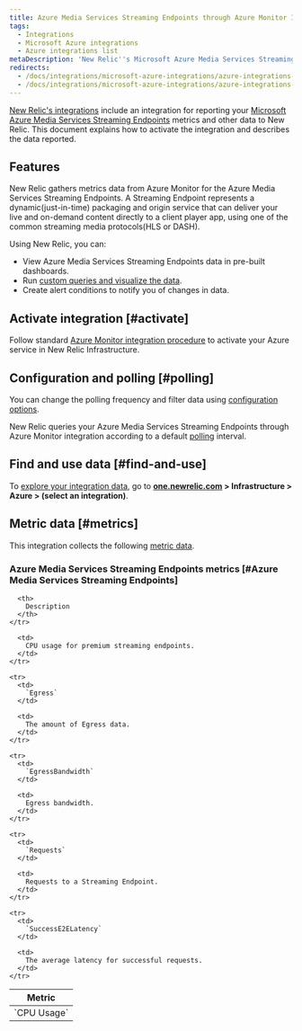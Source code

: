 ```yaml
---
title: Azure Media Services Streaming Endpoints through Azure Monitor Integration
tags:
  - Integrations
  - Microsoft Azure integrations
  - Azure integrations list
metaDescription: 'New Relic''s Microsoft Azure Media Services Streaming Endpoints integration: what data it reports and how to enable it.'
redirects:
  - /docs/integrations/microsoft-azure-integrations/azure-integrations-list/azure-media-services-streaming-endpoints-monitoring-integration
  - /docs/integrations/microsoft-azure-integrations/azure-integrations-list/azure-media-services-streaming-endpoints-monitoring-integration
---
```


[New Relic's integrations](/docs/infrastructure/integrations-getting-started/getting-started/introduction-infrastructure-integrations) include an integration for reporting your [Microsoft Azure Media Services Streaming Endpoints](https://learn.microsoft.com/en-us/azure/media-services/latest/stream-streaming-endpoint-concept) metrics and other data to New Relic. This document explains how to activate the integration and describes the data reported.

## Features

New Relic gathers metrics data from Azure Monitor for the Azure Media Services Streaming Endpoints. A Streaming Endpoint represents a dynamic(just-in-time) packaging and origin service that can deliver your live and on-demand content directly to a client player app, using one of the common streaming media protocols(HLS or DASH).

Using New Relic, you can:

* View Azure Media Services Streaming Endpoints data in pre-built dashboards.
* Run [custom queries and visualize the data](/docs/infrastructure/integrations-getting-started/getting-started/use-integration-data-new-relic-insights).
* Create alert conditions to notify you of changes in data.

## Activate integration [#activate]

Follow standard [Azure Monitor integration procedure](/docs/infrastructure/microsoft-azure-integrations/azure-integrations-list/azure-monitor) to activate your Azure service in New Relic Infrastructure.

## Configuration and polling [#polling]

You can change the polling frequency and filter data using [configuration options](/docs/infrastructure/microsoft-azure-integrations/azure-integrations-list/azure-monitor/#settings).

New Relic queries your Azure Media Services Streaming Endpoints through Azure Monitor integration according to a default [polling](/docs/infrastructure/microsoft-azure-integrations/azure-integrations-list/azure-monitor/#settings) interval.

## Find and use data [#find-and-use]

To [explore your integration data](/docs/infrastructure/integrations/find-use-infrastructure-integration-data), go to **[one.newrelic.com](https://one.newrelic.com/all-capabilities) > Infrastructure > Azure > (select an integration)**.

## Metric data [#metrics]

This integration collects the following [metric data](/docs/infrastructure/integrations-getting-started/getting-started/understand-integration-data-data-types#metric).

### Azure Media Services Streaming Endpoints metrics [#Azure Media Services Streaming Endpoints]

<table>
  <thead>
    <tr>
      <th style={{ width: "300px" }}>
        Metric
      </th>

      <th>
        Description
      </th>
    </tr>
  </thead>

  <tbody>
    <tr>
      <td>
        `CPU Usage`
      </td>

      <td>
        CPU usage for premium streaming endpoints.
      </td>
    </tr>

    <tr>
      <td>
        `Egress`
      </td>

      <td>
        The amount of Egress data.
      </td>
    </tr>

    <tr>
      <td>
        `EgressBandwidth`
      </td>

      <td>
        Egress bandwidth.
      </td>
    </tr>

    <tr>
      <td>
        `Requests`
      </td>

      <td>
        Requests to a Streaming Endpoint.
      </td>
    </tr>

    <tr>
      <td>
        `SuccessE2ELatency`
      </td>

      <td>
        The average latency for successful requests.
      </td>
    </tr>
  </tbody>
</table>
